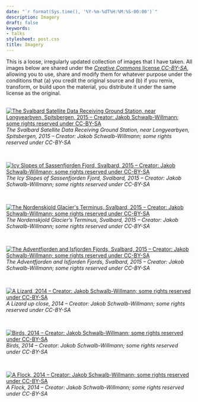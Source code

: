 ```yaml
---
date: "`r format(Sys.time(), '%Y-%m-%dT%H:%M:%S-00:00')`"
description: Imagery
draft: false
keywords:
- talks
stylesheet: post.css
title: Imagery
---
```


This is a loose, irregularly updated collection of images that I have taken. All images below are shared under the [*Creative Commons* license *CC-BY-SA*](https://creativecommons.org/licenses/by-sa/3.0/de/deed.en), allowing you to use, share and modify them for whatever purpose under the conditions that (a) you credit the original source and (b) if you remix, transform, or build upon the material, you distribute it under the same license as the original.
<br>
<br>

<a href="/img/svalbard-ground-station.JPG" target="_blank">
<img src="/img/svalbard-ground-station.JPG" title="Svalbard Ground Station" alt="The Svalbard Satellite Data Receiving Ground Station, near Longyearbyen, Spitsbergen, 2015 – Creator: Jakob Schwalb-Willmann; some rights reserved under CC-BY-SA" />
</a>
<figcaption>*The Svalbard Satellite Data Receiving Ground Station, near Longyearbyen, Spitsbergen, 2015 – Creator: Jakob Schwalb-Willmann; some rights reserved under CC-BY-SA*</figcaption>


<br>

<a href="/img/svalbard-icy-sassenfjorden.JPG" target="_blank">
<img src="/img/svalbard-icy-sassenfjorden.JPG" title="Icy Sassenfjorden" alt="Icy Slopes of Sassenfjorden Fjord, Svalbard, 2015 – Creator: Jakob Schwalb-Willmann; some rights reserved under CC-BY-SA" />
</a>
<figcaption>*The Icy Slopes of Sassenfjorden Fjord, Svalbard, 2015 – Creator: Jakob Schwalb-Willmann; some rights reserved under CC-BY-SA*</figcaption>

<br>

<a href="/img/svalbard-nordenskjold-glacier.JPG" target="_blank">
<img src="/img/svalbard-nordenskjold-glacier.JPG" title="Nordenskjold Glacier" alt="The Nordenskjold Glacier's Terminus, Svalbard, 2015 – Creator: Jakob Schwalb-Willmann; some rights reserved under CC-BY-SA" />
</a>
<figcaption>*The Nordenskjold Glacier's Terminus, Svalbard, 2015 – Creator: Jakob Schwalb-Willmann; some rights reserved under CC-BY-SA*</figcaption>

<br>

<a href="/img/svalbard-adventfjorden.JPG" target="_blank">
<img src="/img/svalbard-adventfjorden.JPG" title="Adventfjorden" alt="The Adventfjorden and Isfjorden Fjords, Svalbard, 2015 – Creator: Jakob Schwalb-Willmann; some rights reserved under CC-BY-SA" />
</a>
<figcaption>*The Adventfjorden and Isfjorden Fjords, Svalbard, 2015 – Creator: Jakob Schwalb-Willmann; some rights reserved under CC-BY-SA*</figcaption>

<br>

<a href="/img/lizard.jpg" target="_blank">
<img src="/img/lizard.jpg" title="A Lizard" alt="A Lizard, 2014 – Creator: Jakob Schwalb-Willmann; some rights reserved under CC-BY-SA" />
</a>
<figcaption>*A Lizard up close, 2014 – Creator: Jakob Schwalb-Willmann; some rights reserved under CC-BY-SA*</figcaption>

<br>

<a href="/img/birds.jpg" target="_blank">
<img src="/img/birds.jpg" title="Birds" alt="Birds, 2014 – Creator: Jakob Schwalb-Willmann; some rights reserved under CC-BY-SA" />
</a>
<figcaption>*Birds, 2014 – Creator: Jakob Schwalb-Willmann; some rights reserved under CC-BY-SA*</figcaption>

<br>

<a href="/img/birds-flock.jpg" target="_blank">
<img src="/img/birds-flock.jpg" title="A Flock" alt="A Flock, 2014 – Creator: Jakob Schwalb-Willmann; some rights reserved under CC-BY-SA" />
</a>
<figcaption>*A Flock, 2014 – Creator: Jakob Schwalb-Willmann; some rights reserved under CC-BY-SA*</figcaption>

